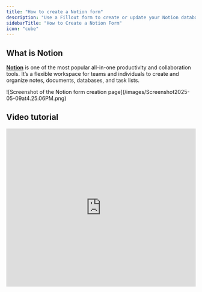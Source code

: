 ```yaml
---
title: "How to create a Notion form"
description: "Use a Fillout form to create or update your Notion databases. Embed your forms in Notion or share them anywhere."
sidebarTitle: "How to Create a Notion Form"
icon: "cube"
---
```


## What is Notion

[**Notion**](https://www.notion.so/) is one of the most popular all-in-one productivity and collaboration tools. It’s a flexible workspace for teams and individuals to create and organize notes, documents, databases, and task lists.

<Frame>
  ![Screenshot of the Notion form creation page](/images/Screenshot2025-05-09at4.25.06PM.png)
</Frame>

## Video tutorial

<Frame>
  <iframe class="notion-asset-object-fit" src="https://www.loom.com/embed/44ff36a3a09e4fbdb45f32117c0318b9" title="iframe video" frameborder="0" allowfullscreen loading="lazy" scrolling="auto" width="100%" height="420" />
</Frame>

## How it works

### 1. Create your database in Notion

<Note>
  If you already have your database created in Notion, you can skip this step.
</Note>

Create a [Notion page](https://www.notion.com/help/create-your-first-page) and type `/database`. Name your database and add a column for each question. Set the property type (e.g., Text, Select, Multi-select) and, if using Select or Multi-select, enter the answer options.

<Frame>
  ![Screenshot of the Notion form creation page](/images/Screenshot2025-02-12at4.27.01PM.png)
</Frame>

### 2. Create your form in Fillout

In your [Fillout dashboard](/https://build.fillout.com/), click `+ Make a Fillout` followed by `Connect` and choose Notion.

<Frame>
  ![Screenshot of the Notion form creation page](/images/connecttoapps.png)
</Frame>

Choose your theme (don’t worry, you can always change this later). Then, enter your **Account name** and `Connect to Notion`.

<Note>
  If you have multiple Notion workspaces, ensure you're connecting to the right one. Switch workspaces from the top right of the popup.
</Note>

`Select pages` you’d like to allow Fillout access to. You can add and remove pages to this integration anytime in your Fillout dashboard.

<Frame>
  ![Screenshot of the Notion form creation page](/images/Screenshot2025-02-12at4.22.44PM.png)
</Frame>

Then, choose the the database you’ll be using with your form.

<Frame>
  ![Screenshot of the Notion form creation page](/images/Screenshot2025-02-12at3.57.27PM.png)
</Frame>

<Note>
  **Troubleshooting:** Don’t see your database in the dropdown list? Check you have connected to the correct workspace and granted access to the page where your database is.
</Note>

### 3. Map your questions

Your `Notion Columns` now appear in the left sidebar of your Fillout form editor. Simply drag & drop to start building your form.

<Frame>
  ![Screenshot of the Notion form creation page](/images/Notion-ezgif.com-video-to-gif-converter.gif)
</Frame>

To connect a new question to your Notion database, or check an existing connection, click the `settings icon` of a field to open the right sidebar. Click **Connected**. You can also add content to the body of a Notion page. See this [help article](/help/notion-add-page-content).

<Frame>
  ![Screenshot of the Notion form creation page](/images/Screenshot2025-02-12at4.24.27PM.png)
</Frame>

<Tip>
  If you make changes in your Notion database that you want to reflect in your Fillout form, hit the Refresh Notion Connection icon <Icon name="arrows-rotate" />.
</Tip>

### 4. Publish & Share

Once you’ve finished creating your form, you’re ready to go\! Simply `Publish` and share. Form responses will now automatically populate inside your Notion database.

## Specify a condition

You can run your integration only when a specific condition is met. Check out this [guide](/help/conditional-integration).

<Check>
  **Good to know:** Fillout has many powerful features like [**branching**](/help/page-logic) and [conditional hide/appear logic](/help/conditional-hiding). No matter how complex your needs are, there’s a way to build it in Fillout.
</Check>

## Notion specific guides

<CardGroup cols={3}>
  <Card title="Update existing Notion page with a form" icon="arrow-rotate-right" iconType="regular" color="#FFC738" href="/help/notion-update-form">
    Edit existing Notion pages and pre-fill fields with data from the page.
  </Card>
  <Card title="Add content to a Notion page with a form" icon="file-waveform" iconType="regular" color="#FFC738" href="/help/notion-add-page-content">
    Use a Fillout form to add styled content to the page.
  </Card>
  <Card title="Embed forms on Notion" icon="memo" iconType="regular" color="#FFC738" href="/help/notion-embed">
    Include surveys, questionnaires, and other forms within your workspace.
  </Card>
</CardGroup>